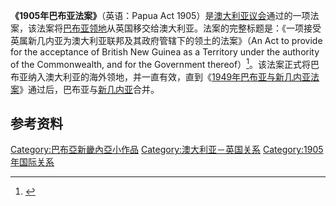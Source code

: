 {{Infobox legislation
| short_title = 1905年巴布亚法案
| legislature = [[澳大利亚议会|澳大利亚议会]]
| image = Coat of Arms of Australia.svg
| long_title = 一项接受英属新几内亚为澳大利亚联邦及其政府管辖下的领土的法案
| introduced_by = {{link-en|迪肯政府时期 (1905年-1908年)|Deakin Government (1905-1908)|迪肯政府}}
| datepassed =
| royal_assent = 1905年11月16日
| date_commenced = 1906年9月1日
| date_repealed = 1949年7月1日
| repeals = [[1949年巴布亚与新几内亚法案|1949年巴布亚与新几内亚法案]]
| status = Repealed
}}
'''《1905年巴布亚法案》'''（英语：Papua Act 1905）是[[澳大利亚议会|澳大利亚议会]]通过的一项法案，该法案将[[巴布亚领地|巴布亚领地]]从英国移交给澳大利亚。法案的完整标题是：《一项接受英属新几内亚为澳大利亚联邦及其政府管辖下的领土的法案》（An Act to provide for the acceptance of British New Guinea as a Territory under the authority of the Commonwealth, and for the Government thereof）<ref>{{cite web |title=Papua Act 1905 |url=https://www.legislation.gov.au/Details/C1905A00009 |website=www.legislation.gov.au |accessdate=2021-02-21 |archive-date=2018-11-22 |archive-url=https://web.archive.org/web/20181122141448/https://www.legislation.gov.au/Details/C1905A00009 |dead-url=no }}</ref>。该法案正式将巴布亚纳入澳大利亚的海外领地，并一直有效，直到《[[1949年巴布亚与新几内亚法案|1949年巴布亚与新几内亚法案]]》通过后，巴布亚与[[新几内亚领地|新几内亚]]合并。

== 参考资料 ==

{{reflist}}

{{PapuaNewGuinea-stub}}

[[Category:巴布亞新畿內亞小作品|Category:巴布亞新畿內亞小作品]]
[[Category:澳大利亚－英国关系|Category:澳大利亚－英国关系]]
[[Category:1905年国际关系|Category:1905年国际关系]]
